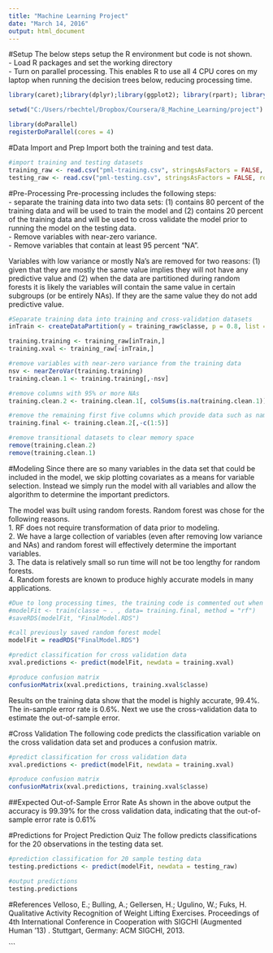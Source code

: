 ```yaml
---
title: "Machine Learning Project"
date: "March 14, 2016"
output: html_document
---
```


#Setup
The below steps setup the R environment but code is not shown.  
- Load R packages and set the working directory  
- Turn on parallel processing. This enables R to use all 4 CPU cores on my laptop when running the decision trees below, reducing processing time.  
```r

library(caret);library(dplyr);library(ggplot2); library(rpart); library(randomForest)

setwd("C:/Users/rbechtel/Dropbox/Coursera/8_Machine_Learning/project")

library(doParallel)
registerDoParallel(cores = 4)

```

#Data Import and Prep
Import both the training and test data.
```r

#import training and testing datasets
training_raw <- read.csv("pml-training.csv", stringsAsFactors = FALSE, row.names = 1)
testing_raw <- read.csv("pml-testing.csv", stringsAsFactors = FALSE, row.names = 1)

```


#Pre-Processing
Pre-processing includes the following steps:  
- separate the training data into two data sets: (1) contains 80 percent of the training data and will be used to train the model and (2) contains 20 percent of the training data and will be used to cross validate the model prior to running the model on the testing data.  
- Remove variables with near-zero variance.  
- Remove variables that contain at least 95 percent "NA".

Variables with low variance or mostly Na's are removed for two reasons:  (1) given that they are mostly the same value implies they will not have any predictive value and (2) when the data are partitioned during random forests it is likely the variables will contain the same value in certain subgroups (or be entirely NAs). If they are the same value they do not add predictive value. 
```r

#Separate training data into training and cross-validation datasets
inTrain <- createDataPartition(y = training_raw$classe, p = 0.8, list = FALSE)

training.training <- training_raw[inTrain,]
training.xval <- training_raw[-inTrain,]

#remove variables with near-zero variance from the training data
nsv <- nearZeroVar(training.training)
training.clean.1 <- training.training[,-nsv]

#remove columns with 95% or more NAs
training.clean.2 <- training.clean.1[, colSums(is.na(training.clean.1)) < nrow(training.clean.1)*.95]

#remove the remaining first five columns which provide data such as names and timestamps which are not relevant for model creation
training.final <- training.clean.2[,-c(1:5)]

#remove transitional datasets to clear memory space
remove(training.clean.2)
remove(training.clean.1)

```

#Modeling
Since there are so many variables in the data set that could be included in the model, we skip plotting covariates as a means for variable selection. Instead we simply run the model with all variables and allow the algorithm to determine the important predictors.

The model was built using random forests. Random forest was chose for the following reasons.  
1. RF does not require transformation of data prior to modeling.  
2. We have a large collection of variables (even after removing low variance and NAs) and random forest will effectively determine the important variables.  
3. The data is relatively small so run time will not be too lengthy for random forests.  
4. Random forests are known to produce highly accurate models in many applications.  
```r

#Due to long processing times, the training code is commented out when creating knitr file. The model was saved as an RDS file and called in the below steps. 
#modelFit <- train(classe ~ . , data= training.final, method = "rf")
#saveRDS(modelFit, "FinalModel.RDS")

#call previously saved random forest model
modelFit = readRDS("FinalModel.RDS")

#predict classification for cross validation data
xval.predictions <- predict(modelFit, newdata = training.xval)

#produce confusion matrix
confusionMatrix(xval.predictions, training.xval$classe)

```
Results on the training data show that the model is highly accurate, 99.4%. The in-sample error rate is 0.6%. Next we use the cross-validation data to estimate the out-of-sample error. 

#Cross Validation
The following code predicts the classification variable on the cross validation data set and produces a confusion matrix. 

```r
#predict classification for cross validation data
xval.predictions <- predict(modelFit, newdata = training.xval)

#produce confusion matrix
confusionMatrix(xval.predictions, training.xval$classe)

```

##Expected Out-of-Sample Error Rate
As shown in the above output the accuracy is 99.39% for the cross validation data, indicating that the out-of-sample error rate is 0.61%


#Predictions for Project Prediction Quiz
The follow predicts classifications for the 20 observations in the testing data set. 
```r
#prediction classification for 20 sample testing data
testing.predictions <- predict(modelFit, newdata = testing_raw)

#output predictions
testing.predictions
```

#References
Velloso, E.; Bulling, A.; Gellersen, H.; Ugulino, W.; Fuks, H. Qualitative Activity Recognition of Weight Lifting Exercises. Proceedings of 4th International Conference in Cooperation with SIGCHI (Augmented Human '13) . Stuttgart, Germany: ACM SIGCHI, 2013.


```



